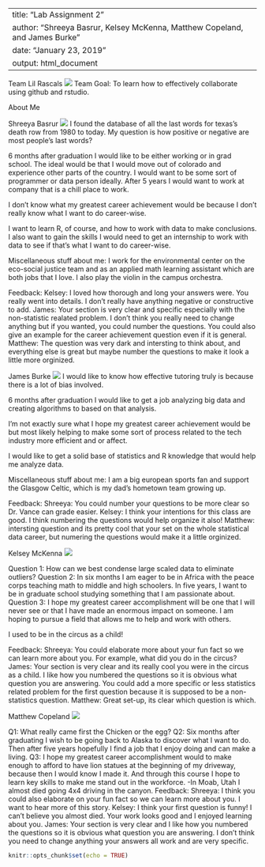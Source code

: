 
---
title: "Lab Assignment 2"
author: "Shreeya Basrur, Kelsey McKenna, Matthew Copeland, and James Burke"
date: "January 23, 2019"
output: html_document
---

Team Lil Rascals
![](teampic.jpeg)
Team Goal: To learn how to effectively collaborate using github and rstudio.

About Me

Shreeya Basrur
![](shreeya1.jpg)
I found the database of all the last words for texas's death row from 1980 to today. My question is how positive or negative are most people's last words?

6 months after graduation I would like to be either working or in grad school. The ideal would be that I would move out of colorado and experience other parts of the country. I would want to be some sort of programmer or data person ideally. After 5 years I would want to work at company that is a chill place to work. 

I don't know what my greatest career achievement would be because I don't really know what I want to do career-wise. 

I want to learn R, of course, and how to work with data to make conclusions. I also want to gain the skills I would need to get an internship to work with data to see if that's what I want to do career-wise.

Miscellaneous stuff about me: I work for the environmental center on the eco-social justice team  and as an applied math learning assistant which are both jobs that I love. I also play the violin in the campus orchestra. 

Feedback: 
Kelsey: I loved how thorough and long your answers were. You really went into details. I don't really have anything negative or constructive to add. 
James: Your section is very clear and specific especially with the non-statistic realated problem. I don't think you really need to change anything but if you wanted, you could number the questions. You could also give an example for the career achievement question even if it is general.
Matthew: The question was very dark and intersting to think about, and everything else is great but maybe number the questions to make it look a little more orginized.


James Burke 
![](Jamesb.jpeg) 
I would like to know how effective tutoring truly is because there is a lot of bias involved.
 
6 months after graduation I would like to get a job analyzing big data and creating algorithms to based on that analysis.
 
I'm not exactly sure what I hope my greatest career achievement would be but most likely helping to make some sort of process related to the tech industry more efficient and or affect.
 
I would like to get a solid base of statistics and R knowledge that would help me analyze data.
 
Miscellaneous stuff about me: I am a big european sports fan and support the Glasgow Celtic, which is my dad's hometown team growing up.

Feedback: 
Shreeya: You could number your questions to be more clear so Dr. Vance can grade easier. 
Kelsey: I think your intentions for this class are good. I think numbering the questions would help organize it also!
Matthew: intersting question and its pretty cool that your set on the whole statistical data career, but numering the questions would make it a little orginized. 



Kelsey McKenna
![](Kelsey-24.jpg)

Question 1: How can we best condense large scaled data to eliminate outliers? 
Question 2: In six months I am eager to be in Africa with the peace corps teaching math to middle and high schoolers. In five years, I want to be in graduate school studying something that I am passionate about. 
Question 3: I hope my greatest career accomplishment will be one that I will never see or that I have made an enormous impact on someone. I am hoping to pursue a field that allows me to help and work with others. 

I used to be in the circus as a child!

Feedback:
Shreeya: You could elaborate more about your fun fact so we can learn more about you. For example, what did you do in the circus?
James: Your section is very clear and its really cool you were in the circus as a child. I like how you numbered the questions so it is obvious what question you are answering. You could add a more specific or less statistics related problem for the first question because it is supposed to be a non-statistics question.
Matthew: Great set-up, its clear which question is which.

Matthew Copeland
![](IMG_0003.JPG)

Q1: What really came first the Chicken or the egg?
Q2: Six months after graduating I wish to be going back to Alaska to discover what I want to do. Then after five years hopefully I find a job that I enjoy doing and can make a living.
Q3: I hope my greatest career accomplishment would to make enough to afford to have lion statues at the beginning of my driveway, because then I would know I made it. And through this course I hope to learn key skills to make me stand out in the workforce. 
-In Moab, Utah I almost died going 4x4 driving in the canyon. 
Feedback:
Shreeya: I think you could also elaborate on your fun fact so we can learn more about you. I want to hear more of this story. 
Kelsey: I think your first question is funny! I can't believe you almost died. Your work looks good and I enjoyed learning about you.
James: Your section is very clear and I like how you numbered the questions so it is obvious what question you are answering. I don't think you need to change anything your answers all work and are very specific.

```r
knitr::opts_chunk$set(echo = TRUE)
```


